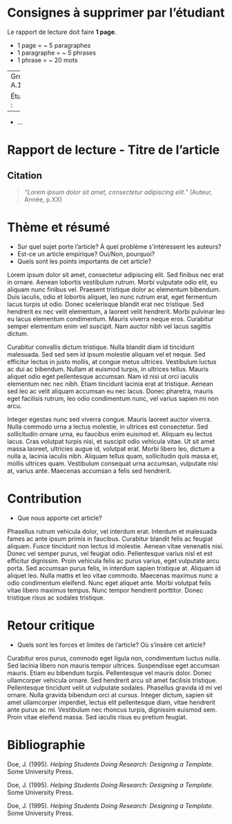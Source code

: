 # Consignes à supprimer par l'étudiant

Le rapport de lecture doit faire **1 page**.

- 1 page = ~ 5 paragraphes
- 1 paragraphe = ~ 5 phrases
- 1 phrase = ~ 20 mots

---
Groupe : A.1-4

Étudiants :

-
- ...


# Rapport de lecture - Titre de l'article

## Citation

> *"Lorem ipsum dolor sit amet, consectetur adipiscing elit."* (Auteur, Année, p.XX)

# Thème et résumé

- Sur quel sujet porte l'article? À quel problème s'intéressent les auteurs?
- Est-ce un article empirique? Oui/Non, pourquoi?
- Quels sont les points importants de cet article?

Lorem ipsum dolor sit amet, consectetur adipiscing elit. Sed finibus nec erat in ornare. Aenean lobortis vestibulum rutrum. Morbi vulputate odio elit, eu aliquam nunc finibus vel. Praesent tristique dolor ac elementum bibendum. Duis iaculis, odio et lobortis aliquet, leo nunc rutrum erat, eget fermentum lacus turpis ut odio. Donec scelerisque blandit erat nec tristique. Sed hendrerit ex nec velit elementum, a laoreet velit hendrerit. Morbi pulvinar leo eu lacus elementum condimentum. Mauris viverra neque eros. Curabitur semper elementum enim vel suscipit. Nam auctor nibh vel lacus sagittis dictum.

Curabitur convallis dictum tristique. Nulla blandit diam id tincidunt malesuada. Sed sed sem id ipsum molestie aliquam vel et neque. Sed efficitur lectus in justo mollis, at congue metus ultrices. Vestibulum luctus ac dui ac bibendum. Nullam at euismod turpis, in ultrices tellus. Mauris aliquet odio eget pellentesque accumsan. Nam id nisi ut orci iaculis elementum nec nec nibh. Etiam tincidunt lacinia erat at tristique. Aenean sed leo ac velit aliquam accumsan eu nec lacus. Donec pharetra, mauris eget facilisis rutrum, leo odio condimentum nunc, vel varius sapien mi non arcu.

Integer egestas nunc sed viverra congue. Mauris laoreet auctor viverra. Nulla commodo urna a lectus molestie, in ultrices est consectetur. Sed sollicitudin ornare urna, eu faucibus enim euismod et. Aliquam eu lectus lacus. Cras volutpat turpis nisi, et suscipit odio vehicula vitae. Ut sit amet massa laoreet, ultricies augue id, volutpat erat. Morbi libero leo, dictum a nulla a, lacinia iaculis nibh. Aliquam tellus quam, sollicitudin quis massa et, mollis ultrices quam. Vestibulum consequat urna accumsan, vulputate nisi at, varius ante. Maecenas accumsan a felis sed hendrerit.

# Contribution

- Que nous apporte cet article?

Phasellus rutrum vehicula dolor, vel interdum erat. Interdum et malesuada fames ac ante ipsum primis in faucibus. Curabitur blandit felis ac feugiat aliquam. Fusce tincidunt non lectus id molestie. Aenean vitae venenatis nisi. Donec vel semper purus, vel feugiat odio. Pellentesque varius nisl et est efficitur dignissim. Proin vehicula felis ac purus varius, eget vulputate arcu porta. Sed accumsan purus felis, in interdum sapien tristique at. Aliquam id aliquet leo. Nulla mattis et leo vitae commodo. Maecenas maximus nunc a odio condimentum eleifend. Nunc eget aliquet ante. Morbi volutpat felis vitae libero maximus tempus. Nunc tempor hendrerit porttitor. Donec tristique risus ac sodales tristique.

# Retour critique

- Quels sont les forces et limites de l'article? Où s'insère cet article?

Curabitur eros purus, commodo eget ligula non, condimentum luctus nulla. Sed lacinia libero non mauris tempor ultrices. Suspendisse eget accumsan mauris. Etiam eu bibendum turpis. Pellentesque vel mauris dolor. Donec ullamcorper vehicula ornare. Sed hendrerit arcu sit amet facilisis tristique. Pellentesque tincidunt velit ut vulputate sodales. Phasellus gravida id mi vel ornare. Nulla gravida bibendum orci at cursus. Integer dictum, sapien sit amet ullamcorper imperdiet, lectus elit pellentesque diam, vitae hendrerit ante purus ac mi. Vestibulum nec rhoncus turpis, dignissim euismod sem. Proin vitae eleifend massa. Sed iaculis risus eu pretium feugiat.

# Bibliographie
Doe, J. (1995). *Helping Students Doing Research: Designing a Template.* Some University Press.

Doe, J. (1995). *Helping Students Doing Research: Designing a Template.* Some University Press.

Doe, J. (1995). *Helping Students Doing Research: Designing a Template.* Some University Press.
